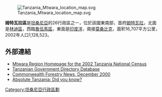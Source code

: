 [[Image:Tanzania_Mtwara_location_map.svg|thumb]]

'''姆特瓦拉區'''是[[坦桑尼亞|坦桑尼亞]]的26行政區之一，位於該國東南部，首府[[姆特瓦拉|姆特瓦拉]]，北面是[[林迪區|林迪區]]，西臨[[魯伍馬區|魯伍馬區]]，東面是[[印度洋|印度洋]]，南接[[莫桑比克|莫桑比克]]，面积16,707平方公里，2002年人口1,128,523。

==外部連結==
* [https://web.archive.org/web/20031215152319/http://www.tanzania.go.tz/census/census/mtwara.htm Mtwara Region Homepage for the 2002 Tanzania National Census]
* [https://web.archive.org/web/20060125020114/http://www.tanzania.go.tz/govdirf.html Tanzanian Government Directory Database]
* [http://www.cfa-international.org/CFN_files/cfn11.htm#7 Commonwealth Forestry News, December 2000]{{Wayback|url=http://www.cfa-international.org/CFN_files/cfn11.htm#7 |date=20101218041206 }}
* [https://web.archive.org/web/20100707120643/http://absolutetanzania.com/index.php?cp=didyouknow Absolute Tanzania: Did you know?]

{{Coord|10|40|S|39|00|E|region:TZ_type:adm1st_source:GNS-enwiki|display=title}}

{{坦尚尼亞行政區劃}}

[[Category:坦桑尼亞行政區劃|Category:坦桑尼亞行政區劃]]


{{Tanzania-stub}}